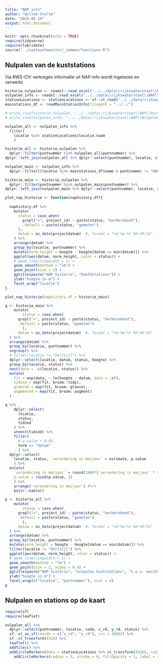 ```yaml
---
title: "NAP info"
author: "Willem Stolte"
date: "2025-05-19"
output: html_document
---
```


```r
knitr::opts_chunk$set(echo = TRUE)
require(tidyverse)
require(lubridate)
source("../sealevelmonitor/_common/functions.R")

```


## Nulpalen van de kuststations

Via RWS-CIV verkregen informatie uit NAP-info wordt ingelezen en verwerkt. 


```r
historie_nulpalen <- readxl::read_excel("../../data\\rijkswaterstaat\\NAP\\Historie_nulpalen_20250530.xlsx")
nulpalen_info <- readxl::read_excel("../../data\\rijkswaterstaat\\NAP\\Nulpalen_info_met_locatie_20250530.xlsx")
stationLocations <- stationLocations <- sf::st_read("../../data/rijkswaterstaat/waterhoogtestations.geojson", crs= 25831)
mainstations_df <- readMainStationInfo(filepath = "../../")

# write_csv2(historie_nulpalen, "../../data\\rijkswaterstaat\\NAP\\Historie_nulpalen_20250530.csv")
# write_csv2(nulpalen_info, "../../data\\rijkswaterstaat\\NAP\\Nulpalen_info_met_locatie_20250530.csv")

```


```r
nulpalen_all <- nulpalen_info %>% 
  filter(
    locatie %in% stationLocations$locatie.naam
    )

historie_all <- historie_nulpalen %>%
  dplyr::filter(puntnummer %in% nulpalen_all$puntnummer) %>%
dplyr::left_join(nulpalen_all %>% dplyr::select(puntnummer, locatie, status))  

nulpalen_main <- nulpalen_info %>% 
  dplyr::filter((locatie %in% mainstations_df$name & puntnummer != "000A4012") | locatie == "IJmuiden buitenhaven")

historie_main <- historie_nulpalen %>%
  dplyr::filter(puntnummer %in% nulpalen_main$puntnummer) %>%
dplyr::left_join(nulpalen_main %>% dplyr::select(puntnummer, locatie, status))  

```




```r

plot_nap_historie <- function(naphistory.df){
  
  naphistory.df %>%
    mutate(
      status = case_when(
        grepl("=", project_id) ~ paste(status, "herberekend"),
        .default = paste(status, "gemeten")
      ),
      datum = as_date(projectdatum)  #, format = "%d-%m-%Y %H:%M:%S"
    ) %>%
    arrange(datum) %>%
    group_by(locatie, puntnummer) %>%
    mutate(norm_height = hoogte - hoogte[datum == min(datum)]) %>%
    ggplot(aes(datum, norm_height, color = status)) +
    # geom_line(linewidth = 1) +
    geom_smooth(method = "lm") +
    geom_point(size = 2) +
    ggtitle(paste("NAP historie", "hoofdstations")) +
    ylab("hoogte in m") +
    facet_wrap("locatie")
}

plot_nap_historie(naphistory.df = historie_main)
```


```r

q <- historie_main %>%
    mutate(
        status = case_when(
      grepl("=", project_id) ~ paste(status, "herberekend"),
      .default = paste(status, "gemeten")
        ),
      datum = as_date(projectdatum)  #, format = "%d-%m-%Y %H:%M:%S"
  ) %>%
  arrange(datum) %>%
  group_by(locatie, puntnummer) %>%
  ungroup() %>%
  # filter(locatie != "Delfzijl") %>%
  dplyr::select(locatie, datum, status, hoogte) %>%
  group_by(locatie, status) %>%
  nest(data = -c(locatie, status)) %>%
  mutate(
    fit = map(data, ~ lm(hoogte ~ datum, data = .x)),
    tidied = map(fit, broom::tidy),
    glanced = map(fit, broom::glance),
    augmented = map(fit, broom::augment)
  )

q %>%
    dplyr::select(
      locatie,
      status,
      tidied
    ) %>%
    unnest(tidied) %>%
    filter(
      # p.value < 0.05,
      term == "datum"
      ) %>%
  dplyr::select(
    locatie, status, `verandering in mm/jaar` = estimate, p.value
    ) %>%
  mutate(
    `verandering in mm/jaar` = round(1000*(`verandering in mm/jaar` * 365), 3),
    p.value = round(p.value, 3)
    ) %>%
    arrange(`verandering in mm/jaar`) #%>%
    knitr::kable()

```



```r
p <- historie_all %>%
    mutate(
        status = case_when(
      grepl("=", project_id) ~ paste(status, "herberekend"),
      .default = paste(status, "gemeten")
        ),
      datum = as_date(projectdatum)  #, format = "%d-%m-%Y %H:%M:%S"
  ) %>%
  arrange(datum) %>%
  group_by(locatie, puntnummer) %>%
  mutate(norm_height = hoogte - hoogte[datum == min(datum)]) %>%
  filter(locatie != "Delfzijl") %>%
  ggplot(aes(datum, norm_height, color = status)) +
  # geom_line(linewidth = 1) +
  geom_smooth(method = "lm") +
  geom_point(size = 2, alpha = 0.4) +
  ggtitle(paste("NAP historie", "nulpalen kuststations", "t.o.v. eerste waarde")) +
  ylab("hoogte in m") +
  facet_wrap(c("locatie", "puntnummer"), ncol = 4)
p
```

## Nulpalen en stations op de kaart

```r
require(sf)
require(leaflet)

nulpalen_all %>%
  dplyr::select(puntnummer, locatie, code, x_rd, y_rd, status) %>%
  sf::st_as_sf(coords = c("x_rd", "y_rd"), crs = 28992) %>%
  sf::st_transform(4326) %>%
  leaflet() %>%
  addTiles() %>%
  addCircleMarkers(data = stationLocations %>% st_transform(4326), radius = 5, fillColor = "transparent", stroke = 0.5, color = "red", label = ~paste(locatie.naam, locatie.code)) %>%
    addCircleMarkers(radius = 5, stroke = 0, fillOpacity = 1, label = ~paste("np_", locatie, status))

```

